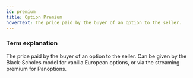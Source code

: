 ```yaml
---
id: premium
title: Option Premium
hoverText: The price paid by the buyer of an option to the seller.
---
```


### Term explanation

The price paid by the buyer of an option to the seller. Can be given by the Black-Scholes model for vanilla European options, or via the streaming premium for Panoptions. 
